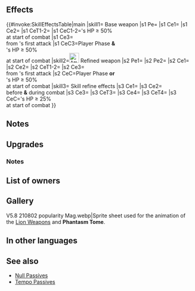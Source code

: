 {{Weapon Infobox
|tagid=SID_幻影の書
|userVersion1=Closed
|userVersion2=Open
|userVersion3=Gleam closed
|userVersion4=Gleam open
|weaponType=Colorless Tome
|might=14
|range=2
|effect=Grants Spd+3. At start of combat, if foe's HP ≥ 50%, inflicts Spd/Res-6 and neutralizes foe's bonuses to Spd/Res (from skills like Fortify, Rally, etc.) during combat, and also, if unit initiates combat, reduces damage from foe's first attack by 70%.
|cost=400
|exclusive=1
|statModifiers=0,14,3,0,0
|required=Atlas (weapon)
|intID=2702
|sort=578
|value=20
|timingID=1
|abilityID=303
|limit1ID=53
|randomTimestamp=2021-09-17T07:00:00Z
|randomMinLv=31
|refinePaths=default
|refineSP=400
|refineMedals=500
|refineDews=200
|upgradedEffect=Accelerates Special trigger (cooldown count-1). Grants Spd+3. If unit initiates combat or foe's HP ≥ 50% at start of combat, inflicts Spd/Res-6 on foe, neutralizes foe's bonuses to Spd/Res (from skills like Fortify, Rally, etc.), and reduces damage from foe's first attack by X% during combat (if unit initiates combat, X = 80; otherwise, X = 30).
|upgradedCooldown=-1
|effectSkill1=At start of combat, if unit's HP ≥ 25%, grants Atk/Spd/Def/Res+5 to unit, deals damage = 20% of unit's Spd (including when dealing damage with a Special triggered before combat), reduces the percentage of foe's non-Special "reduce damage by X%" skills by 50% (example: a foe with a "reduce damage by 45%" skill would reduce damage by 23% instead), and neutralizes effects that inflict "Special cooldown charge -X" on unit during combat.
|properties=random_owner
}}
==Effects==
{{#invoke:SkillEffectsTable|main
|skill1={{SCi|weapon}} Base weapon
|s1 Pe={{Eft|Stat Boosts|Spd|3}}
|s1 Ce1={{Eft|Temporary Debuffs|Spd/Res|6}}
|s1 Ce2={{Eft|Neutralize Bonuses|Spd/Res}}
|s1 CeT1-2={{Tgt|Foe}}
|s1 CeC1-2={{Tgt|Foe}}'s HP ≥ 50%<br>at start of combat 
|s1 Ce3={{Eft|Damage Reduction|70%}}<br>from {{Tgt|Foe}}'s first attack
|s1 CeC3=Player Phase '''&'''<br>{{Tgt|Foe}}'s HP ≥ 50%<br>at start of combat
|skill2=[[File:Attack Plus W.png|x26px|class=inline-icon]] Refined weapon
|s2 Pe1={{Eft|Accelerates Special}}
|s2 Pe2={{Eft|Stat Boosts|Spd|3}}
|s2 Ce1={{Eft|Temporary Debuffs|Spd/Res|6}}
|s2 Ce2={{Eft|Neutralize Bonuses|Spd/Res}}
|s2 CeT1-2={{Tgt|Foe}} 
|s2 Ce3={{Eft|Damage Reduction|2=(80% during Player<br>Phase; else X = 30%)}}<br>from {{Tgt|Foe}}'s first attack
|s2 CeC=Player Phase '''or'''<br>{{Tgt|Foe}}'s HP ≥ 50%<br>at start of combat
|skill3={{Si|Phantasm Tome|refine=Skill1}} Skill refine effects
|s3 Ce1={{Eft|Temporary Buffs|Atk/Spd/Def/Res|5}}
|s3 Ce2={{Eft|Damage Boost|20% of {{Tgt|Unit}}'s Spd}}<br>before '''&''' during combat
|s3 Ce3={{Eft|Reduce Damage Reduction|50%}}
|s3 CeT3={{Tgt|Foe}}
|s3 Ce4={{Eft|Neutralize Guard}}
|s3 CeT4={{Tgt|Unit}}
|s3 CeC={{Tgt|Unit}}'s HP ≥ 25%<br>at start of combat
}}

==Notes==
{{Temporary debuffs}}
{{Bonus neutralization}}
{{IfUnitInitiates}}
{{DamagePercentageReduction}}
==Upgrades==
{{Weapon Upgrade List}}
===Notes===
{{Temporary buffs|name={{St|Phantasm Tome|refine=Skill1}}}}
{{DamageBoost|name={{St|Phantasm Tome|refine=Skill1}}}}
{{Reduce Damage Reduction|name={{St|Phantasm Tome|refine=Skill1}}}}
{{CooldownChargeMinusNeutralization|name={{St|Phantasm Tome|refine=Skill1}}}}
==List of owners==
{{Skill Hero List}}
==Gallery==
<gallery>
V5.8 210802 popularity Mag.webp|Sprite sheet used for the animation of the [[Skill families/Weapons#Lion|Lion Weapons]] and '''Phantasm Tome'''.
</gallery>
==In other languages==
{{OtherLanguages
|japanese=幻影の書
|german=Buch der Geister
|spanishEU=Grimorio espectro
|spanishLA=Grimorio espectro
|french=Tome fantôme
|italian=Tomo fantasma
|chineseTW=幻影之書
|portuguese=Tomo fantasma
}}
==See also==
{{see also skills|cond=(Description LIKE '%percentage of foe_s non-Special "reduce damage by X%" skills by 50%' OR Description LIKE '%reduces damage%X =%otherwise%X =%') AND (Exclusive='1' AND Name NOT LIKE '%+' AND Properties HOLDS NOT 'arcane')}}
* [[Null Passives]]
* [[Tempo Passives]]
{{Weapons Navbox}}